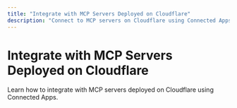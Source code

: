 ```yaml
---
title: "Integrate with MCP Servers Deployed on Cloudflare"
description: "Connect to MCP servers on Cloudflare using Connected Apps"
---
```


# Integrate with MCP Servers Deployed on Cloudflare

Learn how to integrate with MCP servers deployed on Cloudflare using Connected Apps.
